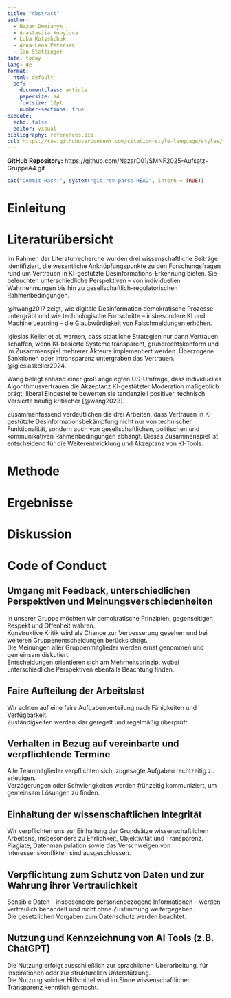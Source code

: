 ```yaml
---
title: "Abstract"
author: 
  - Nazar Demianyk
  - Anastasiia Kopylova
  - Luka Kotyshchuk
  - Anna-Lena Petersen
  - Ian Stettinger
date: today
lang: de
format:
  html: default
  pdf:
    documentclass: article
    papersize: a4
    fontsize: 12pt
    number-sections: true
execute:
  echo: false
  editor: visual
bibliography: references.bib
csl: https://raw.githubusercontent.com/citation-style-language/styles/master/apa.csl
---
```


<!-- GitHub-Info -->

**GitHub Repository:** https://github.com/NazarD01/SMNF2025-Aufsatz-GruppeA4.git

```r
cat("Commit Hash:", system("git rev-parse HEAD", intern = TRUE))
```

# Einleitung

# Literaturübersicht

Im Rahmen der Literaturrecherche wurden drei wissenschaftliche Beiträge identifiziert, die wesentliche Anknüpfungspunkte zu den Forschungsfragen rund um Vertrauen in KI-gestützte Desinformations-Erkennung bieten. Sie beleuchten unterschiedliche Perspektiven – von individuellen Wahrnehmungen bis hin zu gesellschaftlich-regulatorischen Rahmenbedingungen.

@hwang2017 zeigt, wie digitale Desinformation demokratische Prozesse untergräbt und wie technologische Fortschritte – insbesondere KI und Machine Learning – die Glaubwürdigkeit von Falschmeldungen erhöhen.

Iglesias Keller et al. warnen, dass staatliche Strategien nur dann Vertrauen schaffen, wenn KI-basierte Systeme transparent, grundrechtskonform und im Zusammenspiel mehrerer Akteure implementiert werden. Überzogene Sanktionen oder Intransparenz untergraben das Vertrauen. @iglesiaskeller2024.

Wang belegt anhand einer groß angelegten US-Umfrage, dass individuelles Algorithmusvertrauen die Akzeptanz KI-gestützter Moderation maßgeblich prägt; liberal Eingestellte bewerten sie tendenziell positiver, technisch Versierte häufig kritischer [@wang2023].

Zusammenfassend verdeutlichen die drei Arbeiten, dass Vertrauen in KI-gestützte Desinformationsbekämpfung nicht nur von technischer Funktionalität, sondern auch von gesellschaftlichen, politischen und kommunikativen Rahmenbedingungen abhängt. Dieses Zusammenspiel ist entscheidend für die Weiterentwicklung und Akzeptanz von KI-Tools.

# Methode

# Ergebnisse

# Diskussion

# Code of Conduct

## Umgang mit Feedback, unterschiedlichen Perspektiven und Meinungsverschiedenheiten

In unserer Gruppe möchten wir demokratische Prinzipien, gegenseitigen Respekt und Offenheit wahren.\
Konstruktive Kritik wird als Chance zur Verbesserung gesehen und bei weiteren Gruppenentscheidungen berücksichtigt.\
Die Meinungen aller Gruppenmitglieder werden ernst genommen und gemeinsam diskutiert.\
Entscheidungen orientieren sich am Mehrheitsprinzip, wobei unterschiedliche Perspektiven ebenfalls Beachtung finden.

## Faire Aufteilung der Arbeitslast

Wir achten auf eine faire Aufgabenverteilung nach Fähigkeiten und Verfügbarkeit.\
Zuständigkeiten werden klar geregelt und regelmäßig überprüft.

## Verhalten in Bezug auf vereinbarte und verpflichtende Termine

Alle Teammitglieder verpflichten sich, zugesagte Aufgaben rechtzeitig zu erledigen.\
Verzögerungen oder Schwierigkeiten werden frühzeitig kommuniziert, um gemeinsam Lösungen zu finden.

## Einhaltung der wissenschaftlichen Integrität

Wir verpflichten uns zur Einhaltung der Grundsätze wissenschaftlichen Arbeitens, insbesondere zu Ehrlichkeit, Objektivität und Transparenz.\
Plagiate, Datenmanipulation sowie das Verschweigen von Interessenskonflikten sind ausgeschlossen.

## Verpflichtung zum Schutz von Daten und zur Wahrung ihrer Vertraulichkeit

Sensible Daten – insbesondere personenbezogene Informationen – werden vertraulich behandelt und nicht ohne Zustimmung weitergegeben.\
Die gesetzlichen Vorgaben zum Datenschutz werden beachtet.

## Nutzung und Kennzeichnung von AI Tools (z.B. ChatGPT)

Die Nutzung erfolgt ausschließlich zur sprachlichen Überarbeitung, für Inspirationen oder zur strukturellen Unterstützung.\
Die Nutzung solcher Hilfsmittel wird im Sinne wissenschaftlicher Transparenz kenntlich gemacht.

